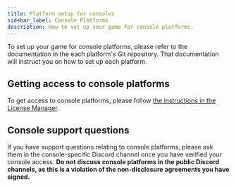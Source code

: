 ```yaml
---
title: Platform setup for consoles
sidebar_label: Console Platforms
description: How to set up your game for console platforms.
---
```


To set up your game for console platforms, please refer to the documentation in the each platform's Git repository. That documentation will instruct you on how to set up each platform.

## Getting access to console platforms

To get access to console platforms, please follow [the instructions in the License Manager](https://licensing.redpoint.games/organisation/console-access).

## Console support questions

If you have support questions relating to console platforms, please ask them in the console-specific Discord channel once you have verified your console access. **Do not discuss console platforms in the public Discord channels, as this is a violation of the non-disclosure agreements you have signed.**